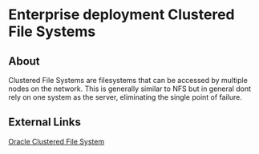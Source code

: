 
# Enterprise deployment Clustered File Systems 

 

## About

Clustered File Systems are filesystems that can be accessed by multiple nodes on the network. This is generally similar to NFS but in general dont rely on one system as the server, eliminating the single point of failure.


## External Links

[Oracle Clustered File System](http://oss.oracle.com/projects/ocfs2/)


